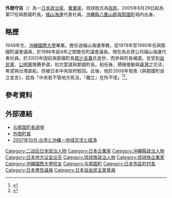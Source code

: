 {{Infobox Officeholder
|honorific-prefix  = 
|name              = 外間 守吉
|original_name     = 
|honorific-suffix  = 
|image             = 
|imagesize         = 250px
|smallimage        = 
|caption           = 
|order             = 
|office           = [[File:Flag_of_Yonaguni,_Okinawa.svg|25px]] 第17-20任[[沖繩縣|沖繩縣]][[与那国町|与那国町]]町長
|term_start       = 2005年8月28日
|term_end         = 2021年8月27日
|predecessor      = {{link-ja|尾辻吉兼|尾辻吉兼}}
|successor        = 絲數健一
|office2          = [[File:Flag_of_Yonaguni,_Okinawa.svg|25px]] [[沖繩縣|沖繩縣]][[与那国町|与那国町]]議会議長
|term_start2      = 1986年
|term_end2        = 1990年
|predecessor2     = 
|successor2       = 
|office3          = [[File:Flag_of_Yonaguni,_Okinawa.svg|25px]] [[沖繩縣|沖繩縣]][[与那国町|与那国町]]議会議員
|term_start3      = 1978年
|term_end3        = 1990年
|constituency3 = 
|birth_date       = {{birth date and age|1949|10|8}}
|birth_place      = {{flagicon|United States|1912}}[[美國治理琉球時期|美治琉球]][[八重山民政府|八重山民政府]][[与那国町|与那国町]]<br>（今{{JPN}}[[沖繩縣|沖繩縣]][[八重山郡|八重山郡]]与那国町）
|death_date       =  
|death_place      = 
|party            = （[[無党籍|無党籍]]→）<br />[[自由民主党_(日本)|自由民主党]]
|spouse           = 
|children         = 
|relatives          = 
|alma_mater       = [[沖繩國際大學|沖繩國際大學]]
|website          = 
}}
{{japanese|japanese=外間 守吉|kana=ほかましゅきち|romaji=Hokama Shukichi}}

'''外間守吉'''（{{bd|1949年|10月8日|||Hokama Shiyukich}}）為一[[日本|日本]][[政治家|政治家]]、[[實業家|實業家]]，琉球姓氏為[[班姓|班姓]]。2005年8月29日起為第17任與那國町長。[[福山海運|福山海運]]代表社員。[[沖繩縣|沖繩縣]][[八重山郡|八重山郡]][[與那國町|與那國町]]祖内出身。

== 略歷==
1949年生。[[沖繩國際大學|沖繩國際大學]]畢業。擔任過福山海運専務，從1978年至1990年任與那國町議會議員，於1986年起4年之間擔任町議會議長。現在為合資公司福山海運代表社員。於2005年因前與那國町長[[尾辻吉兼|尾辻吉兼]]氏逝世，而參與町長補選。並受到[[自由民主黨_(日本)|自民黨]]、[[公明黨|公明黨]]推薦參選，初次當選與那國町長。到任後，積極推動與[[臺灣|臺灣]]之交流，希望與台灣直航，但被日本中央政府駁回。此後，他於2006年發表《與那國町自立宣言》，認為「中央若不管地方死活，『獨立』在所不惜」<ref>{{cite news|title=日與那國島鬧獨立 想與花蓮共通貨幣 |url=http://news.ltn.com.tw/news/world/paper/52127 |language=zh-tw |author=張茂森 |publisher=[[自由時報|自由時報]] |date=2006-01-08 |accessdate=2015-07-26 |archiveurl=https://web.archive.org/web/20141102223817/http://news.ltn.com.tw/news/world/paper/52127 |archivedate=2014-11-02 |deadurl=no }}</ref><ref>{{cite web |url=http://www.town.yonaguni.okinawa.jp/project/ziritsu.htm |language=ja |title=与那国町自立ビジョン |publisher=Yonaguni Town Office |year=2006 |accessdate=2015-07-26 |archiveurl=https://web.archive.org/web/20150512171946/http://www.town.yonaguni.okinawa.jp/project/ziritsu.htm |archivedate=2015-05-12 |deadurl=yes }}</ref>。

==參考資料==
{{reflist}}

==外部連結==
*[http://www.y-mainichi.co.jp/news/1748/ 与那国町長選挙] {{ja}}
*[http://miyakojima.jugem.jp/?day=20070612 外間町長]{{dead link|date=2017年12月 |bot=InternetArchiveBot |fix-attempted=yes }} {{ja}}
*[http://taiwan.ti-da.net/d2007-10.html 2007年10月:台湾と沖縄－地域交流と経済] {{ja}}

{{start box}}
{{s-before|[[尾辻吉兼|尾辻吉兼]]}}
{{s-title|第17任與那國町長|2005年8月29日—}}
{{s-after|[[絲數健一|絲數健一]]}}
{{end box}}

{{DEFAULTSORT:Hokama Shukichi}}
[[Category:二战后日本政治人物|Category:二战后日本政治人物]]
[[Category:日本企業家|Category:日本企業家]]
[[Category:沖繩縣政治人物|Category:沖繩縣政治人物]]
[[Category:日本地方议会议员|Category:日本地方议会议员]]
[[Category:琉球族政治人物|Category:琉球族政治人物]]
[[Category:琉球族企業家|Category:琉球族企業家]]
[[Category:沖繩國際大學校友|Category:沖繩國際大學校友]]
[[Category:与那国町|Category:与那国町]]
[[Category:日本市區町村長|Category:日本市區町村長]]
[[Category:日本男性議員|Category:日本男性議員]]
[[Category:日本自由民主黨黨員|Category:日本自由民主黨黨員]]